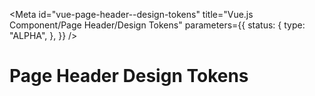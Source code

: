 <!-- @license CC0-1.0 -->


<Meta
  id="vue-page-header--design-tokens"
  title="Vue.js Component/Page Header/Design Tokens"
  parameters={{
    status: {
      type: "ALPHA",
    },
  }}
/>

# Page Header Design Tokens

<ComponentTokensSection tokens={tokens} definition={tokensDefinitionPageHeader} component="utrecht-page-header" />
